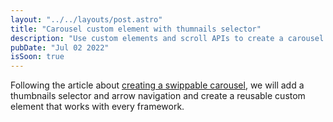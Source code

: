 ```yaml
---
layout: "../../layouts/post.astro"
title: "Carousel custom element with thumnails selector"
description: "Use custom elements and scroll APIs to create a carousel with thumbnails selector and arrow navigation."
pubDate: "Jul 02 2022"
isSoon: true
---
```



Following the article about [creating a swippable carousel](/blog/create-a-swippable-carousel-with-scroll-timeline-api), we will add a thumbnails selector and arrow navigation and create a reusable custom element that works with every framework.

<CarouselFirstExample />
